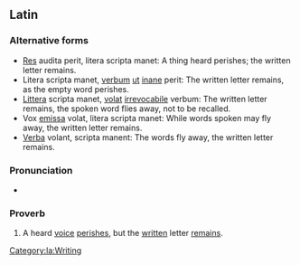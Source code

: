 ==Latin==

===Alternative forms===
* [[res#Latin|Res]] audita perit, litera scripta manet: A thing heard perishes; the written letter remains.
* Litera scripta manet, [[verbum]] [[ut]] [[inane]] perit: The written letter remains, as the empty word perishes.
* [[littera#Latin|Littera]] scripta manet, [[volat]] [[irrevocabile]] verbum: The written letter remains, the spoken word flies away, not to be recalled.
* Vox [[emissa]] volat, litera scripta manet: While words spoken may fly away, the written letter remains.
* [[verba#Latin|Verba]] volant, scripta manent: The words fly away, the written letter remains.

===Pronunciation===
* {{la-IPA|vōx audīta perit lītera scrīpta manet|vul=yes}}

===Proverb===
{{head|la|phrase|head=[[vōx]] [[auditus|audīta]] [[pereo|perit]], [[lītera]] [[scriptus|scrīpta]] [[maneo|manet]]}}

# A heard [[voice]] [[perish]]es, but the [[written]] letter [[remain]]s.

[[Category:la:Writing]]